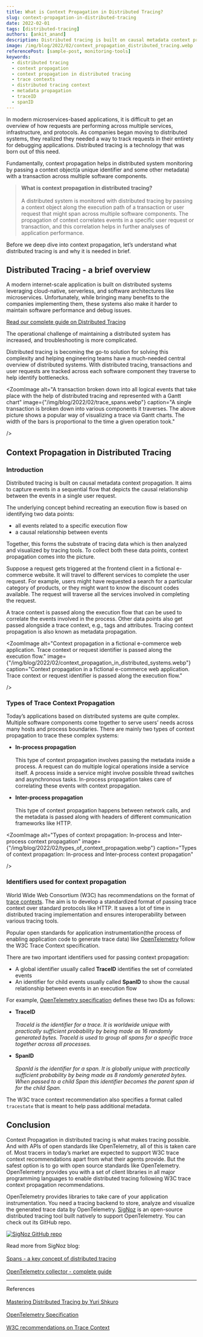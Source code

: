 ```yaml
---
title: What is Context Propagation in Distributed Tracing?
slug: context-propagation-in-distributed-tracing
date: 2022-02-01
tags: [distributed-tracing]
authors: [ankit_anand]
description: Distributed tracing is built on causal metadata context propagation. Context propagation correlates events in a specific user request or transaction with the help of global identifiers and some other metadata..
image: /img/blog/2022/02/context_propagation_distributed_tracing.webp
referencePost: [sample-post, monitoring-tools]
keywords:
  - distributed tracing
  - context propagation
  - context propagation in distributed tracing
  - trace contexts
  - distributed tracing context
  - metadata propagation
  - traceID
  - spanID
---
```

<head>
  <link rel="canonical" href="https://signoz.io/blog/context-propagation-in-distributed-tracing/"/>
</head>

In modern microservices-based applications, it is difficult to get an overview of how requests are performing across multiple services, infrastructure, and protocols. As companies began moving to distributed systems, they realized they needed a way to track requests in their entirety for debugging applications. Distributed tracing is a technology that was born out of this need.



Fundamentally, context propagation helps in distributed system monitoring by passing a context object(a unique identifier and some other metadata) with a transaction across multiple software components.

> **What is context propagation in distributed tracing?**<br></br>
> A distributed system is monitored with distributed tracing by passing a context object along the execution path of a transaction or user request that might span across multiple software components. The propagation of context correlates events in a specific user request or transaction, and this correlation helps in further analyses of application performance.

Before we deep dive into context propagation, let’s understand what distributed tracing is and why it is needed in brief.

## Distributed Tracing - a brief overview
A modern internet-scale application is built on distributed systems leveraging cloud-native, serverless, and software architectures like microservices. Unfortunately, while bringing many benefits to the companies implementing them, these systems also make it harder to maintain software performance and debug issues.

[Read our complete guide on Distributed Tracing](http://signoz.io/distributed-tracing/)

The operational challenge of maintaining a distributed system has increased, and troubleshooting is more complicated.

Distributed tracing is becoming the go-to solution for solving this complexity and helping engineering teams have a much-needed central overview of distributed systems. With distributed tracing, transactions and user requests are tracked across each software component they traverse to help identify bottlenecks.



<ZoomImage
   alt="A transaction broken down into all logical events that take place with the help of distributed tracing and represented with a Gantt chart"
   image={"/img/blog/2022/02/trace_spans.webp"}
   caption="A single transaction is broken down into various components it traverses. The above picture shows a popular way of visualizing a trace via Gantt charts. The width of the bars is proportional to the time a given operation took."
   
/>

## Context Propagation in Distributed Tracing

### Introduction
Distributed tracing is built on causal metadata context propagation. It aims to capture events in a sequential flow that depicts the causal relationship between the events in a single user request.

The underlying concept behind recreating an execution flow is based on identifying two data points:
- all events related to a specific execution flow
- a causal relationship between events

Together, this forms the substrate of tracing data which is then analyzed and visualized by tracing tools. To collect both these data points, context propagation comes into the picture.

Suppose a request gets triggered at the frontend client in a fictional e-commerce website. It will travel to different services to complete the user request. For example, users might have requested a search for a particular category of products, or they might want to know the discount codes available. The request will traverse all the services involved in completing the request.

A trace context is passed along the execution flow that can be used to correlate the events involved in the process. Other data points also get passed alongside a trace context, e.g., tags and attributes. Tracing context propagation is also known as metadata propagation.

<ZoomImage
   alt="Context propagation in a fictional e-commerce web application. Trace context or request identifier is passed along the execution flow."
   image={"/img/blog/2022/02/context_propagation_in_distributed_systems.webp"}
   caption="Context propagation in a fictional e-commerce web application. Trace context or request identifier is passed along the execution flow."
   
/>

### Types of Trace Context Propagation
Today’s applications based on distributed systems are quite complex. Multiple software components come together to serve users’ needs across many hosts and process boundaries. There are mainly two types of context propagation to trace these complex systems:

- **In-process propagation**<br></br>
  This type of context propagation involves passing the metadata inside a process. A request can do multiple logical operations inside a service itself. A process inside a service might involve possible thread switches and asynchronous tasks. In-process propagation takes care of correlating these events with context propagation.

- **Inter-process propagation**<br></br>
  This type of context propagation happens between network calls, and the metadata is passed along with headers of different communication frameworks like HTTP.

<ZoomImage
    alt="Types of context propagation: In-process and Inter-process context propagation"
   image={"/img/blog/2022/02/types_of_context_propagation.webp"}
   caption="Types of context propagation: In-process and Inter-process context propagation"
   
/>

### Identifiers used for context propagation
World Wide Web Consortium (W3C) has recommendations on the format of <a href = "https://www.w3.org/TR/trace-context/" rel="noopener noreferrer nofollow" target="_blank" >trace contexts</a>. The aim is to develop a standardized format of passing trace context over standard protocols like HTTP. It saves a lot of time in distributed tracing implementation and ensures interoperability between various tracing tools.

Popular open standards for application instrumentation(the process of enabling application code to generate trace data) like <a href = "https://opentelemetry.io/" rel="noopener noreferrer nofollow" target="_blank" >OpenTelemetry</a> follow the W3C Trace Context specification.

There are two important identifiers used for passing context propagation:

- A global identifier usually called **TraceID** identifies the set of correlated events
- An identifier for child events usually called **SpanID** to show the causal relationship between events in an execution flow

For example, <a href = "https://github.com/open-telemetry/opentelemetry-specification/blob/main/specification/overview.md" rel="noopener noreferrer nofollow" target="_blank" >OpenTelemetry specification</a> defines these two IDs as follows:

- **TraceID**<br></br>
  *TraceId is the identifier for a trace. It is worldwide unique with practically sufficient probability by being made as 16 randomly generated bytes. TraceId is used to group all spans for a specific trace together across all processes.*

- **SpanID**<br></br>
  *SpanId is the identifier for a span. It is globally unique with practically sufficient probability by being made as 8 randomly generated bytes. When passed to a child Span this identifier becomes the parent span id for the child Span.*

The W3C trace context recommendation also specifies a format called `tracestate` that is meant to help pass additional metadata.


## Conclusion
Context Propagation in distributed tracing is what makes tracing possible. And with APIs of open standards like OpenTelemetry, all of this is taken care of. Most tracers in today’s market are expected to support W3C trace context recommendations apart from what their agents provide. But the safest option is to go with open source standards like OpenTelemetry. OpenTelemetry provides you with a set of client libraries in all major programming languages to enable distributed tracing following W3C trace context propagation recommendations.

OpenTelemetry provides libraries to take care of your application instrumentation. You need a tracing backend to store, analyze and visualize the generated trace data by OpenTelemetry. [SigNoz](https://signoz.io/) is an open-source distributed tracing tool built natively to support OpenTelemetry. You can check out its GitHub repo.

[![SigNoz GitHub repo](/img/blog/common/signoz_github.png)](https://github.com/SigNoz/signoz)

Read more from SigNoz blog:<br></br>
[Spans - a key concept of distributed tracing](https://signoz.io/blog/distributed-tracing-span/)<br></br>
[OpenTelemetry collector - complete guide](https://signoz.io/blog/opentelemetry-collector-complete-guide/)


---
References<br></br>
<a href = "https://www.packtpub.com/product/mastering-distributed-tracing/9781788628464" rel="noopener noreferrer nofollow" target="_blank" >Mastering Distributed Tracing by Yuri Shkuro</a><br></br>
<a href = "https://github.com/open-telemetry/opentelemetry-specification/blob/main/specification/overview.md" rel="noopener noreferrer nofollow" target="_blank" >OpenTelemetry Specification</a><br></br>
<a href = "https://www.w3.org/TR/trace-context/" rel="noopener noreferrer nofollow" target="_blank" >W3C recommendations on Trace Context</a>








